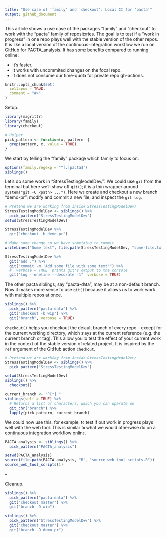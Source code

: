 ```yaml
---
title: "Use case of 'family' and 'checkout': Local CI for 'pacta'"
output: github_document
---
```


This article shows a use case of the packages "family" and "checkout" to work
with the "pacta" family of repositories. The goal is to test if a "work in
progress" in one repo plays well with the stable version of the other repos. It
is like a local version of the continuous-integration workflow we run on GitHub
for PACTA_analysis. It has some benefits compared to running online:

* It's faster.
* It works with uncommited changes on the focal repo.
* It does not consume our time-quota for private repo gh-actions.

```r
knitr::opts_chunk$set(
  collapse = TRUE,
  comment = "#>"
)
```

Setup.

```r
library(magrittr)
library(family)
library(checkout)

# Helper
pick_pattern <- function(x, pattern) {
  grep(pattern, x, value = TRUE)
}
```

We start by telling the "family" package which family to focus on.

```r
options(family.regexp = "^[.]pacta$")
siblings()
```

Let's do some work in "StressTestingModelDev/". We could use `git` from the
terminal but here we'll show off `git()`; it is a thin wrapper around
`system("git -C <path> ...")`. Here we create and checkout a new branch
"demo-pr"; modify and commit a new file; and inspect the `git log`.

```r
# Pretend we are working from inside StressTestingModelDev/
StressTestingModelDev <- siblings() %>% 
  pick_pattern("StressTestingModelDev")
setwd(StressTestingModelDev)

StressTestingModelDev %>% 
  git("checkout -b demo-pr")

# Make some change so we have something to commit
writeLines("Some text", file.path(StressTestingModelDev, "some-file.txt"))

StressTestingModelDev %>% 
  git("add .") %>% 
  git("commit -m 'Add some file with some text'") %>%
  # `verbose = TRUE` prints git's output to the console
  git("log --oneline --decorate -1", verbose = TRUE)
```

The other pacta siblings, say "pacta-data", may be at a non-default branch. Now
it makes more sense to use `git()` because it allows us to work work with
multiple repos at once.

```r
siblings() %>% 
  pick_pattern("pacta-data") %>% 
  git("checkout -b wip") %>%
  git("branch", verbose = TRUE)
```

`checkout()` helps you checkout the default branch of every repo -- except for
the current working directory, which stays at the current reference (e.g. the
current branch or tag). This allow you to test the effect of your current work
in the context of the stable version of related project. It is inspired by the
`ref` argument of the GitHub action `checkout`.

```r
# Pretend we are working from inside StressTestingModelDev/
StressTestingModelDev <- siblings() %>% 
  pick_pattern("StressTestingModelDev")

setwd(StressTestingModelDev)
siblings() %>% 
  checkout()

current_branch <- "^[*] "
siblings(self = TRUE) %>%
  # Returns a list of characters, which you can operate on
  git_chr("branch") %>% 
  lapply(pick_pattern, current_branch)
```

We could now use this, for example, to test if out work in progress plays well
with the web tool. This is similar to what we would otherwise do on a continuous
integration workflow online.

```r
PACTA_analysis <- siblings() %>% 
  pick_pattern("PACTA_analysis")

setwd(PACTA_analysis)
source(file.path(PACTA_analysis, "R", "source_web_tool_scripts.R"))
source_web_tool_scripts(1)
```

--

Cleanup.

```r
siblings() %>% 
  pick_pattern("pacta-data") %>% 
  git("checkout master") %>% 
  git("branch -D wip")

siblings() %>% 
  pick_pattern("StressTestingModelDev") %>% 
  git("checkout master") %>% 
  git("branch -D demo-pr")
```

